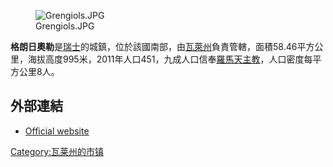 [[Image:Grengiols.JPG|right]]

'''格朗日奧勒'''是[[瑞士|瑞士]]的城鎮，位於該國南部，由[[瓦萊州|瓦萊州]]負責管轄，面積58.46平方公里，海拔高度995米，2011年人口451，九成人口信奉[[羅馬天主教|羅馬天主教]]，人口密度每平方公里8人。

==外部連結==
* [http://www.grengiols.ch Official website] {{Wayback|url=http://www.grengiols.ch/ |date=20210121204036 }} {{de icon}}

{{Switzerland-geo-stub}}
[[Category:瓦莱州的市镇|Category:瓦莱州的市镇]]